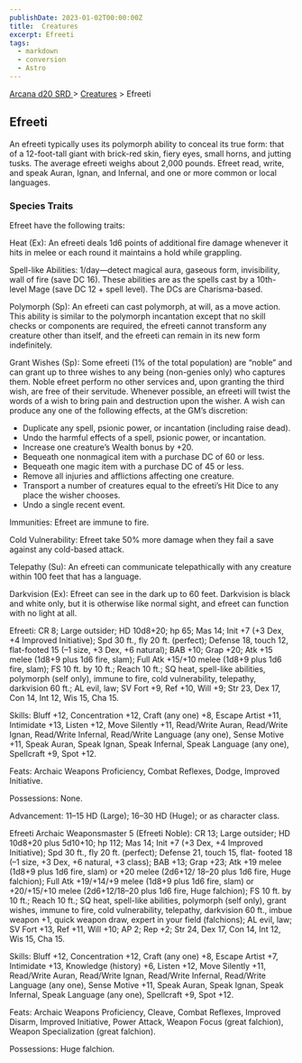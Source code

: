 ```yaml
---
publishDate: 2023-01-02T00:00:00Z
title:  Creatures
excerpt: Efreeti
tags:
  - markdown
  - conversion
  - Astro
---
```


[ Arcana d20 SRD ](/#arcanaD20) > [ Creatures](arcana-d20-srd-creatures-index) > Efreeti

##  Efreeti

An efreeti typically uses its polymorph ability to conceal its true form: that
of a 12-foot-tall giant with brick-red skin, fiery eyes, small horns, and
jutting tusks. The average efreeti weighs about 2,000 pounds. Efreet read,
write, and speak Auran, Ignan, and Infernal, and one or more common or local
languages.

###  Species Traits

Efreet have the following traits:

Heat (Ex): An efreeti deals 1d6 points of additional fire damage whenever it
hits in melee or each round it maintains a hold while grappling.

Spell-like Abilities: 1/day—detect magical aura, gaseous form, invisibility,
wall of fire (save DC 16). These abilities are as the spells cast by a 10th-
level Mage (save DC 12 + spell level). The DCs are Charisma-based.

Polymorph (Sp): An efreeti can cast polymorph, at will, as a move action. This
ability is similar to the polymorph incantation except that no skill checks or
components are required, the efreeti cannot transform any creature other than
itself, and the efreeti can remain in its new form indefinitely.

Grant Wishes (Sp): Some efreeti (1% of the total population) are “noble” and
can grant up to three wishes to any being (non-genies only) who captures them.
Noble efreet perform no other services and, upon granting the third wish, are
free of their servitude. Whenever possible, an efreeti will twist the words of
a wish to bring pain and destruction upon the wisher. A wish can produce any
one of the following effects, at the GM’s discretion:

  * Duplicate any spell, psionic power, or incantation (including raise dead). 
  * Undo the harmful effects of a spell, psionic power, or incantation. 
  * Increase one creature’s Wealth bonus by +20. 
  * Bequeath one nonmagical item with a purchase DC of 60 or less. 
  * Bequeath one magic item with a purchase DC of 45 or less. 
  * Remove all injuries and afflictions affecting one creature. 
  * Transport a number of creatures equal to the efreeti’s Hit Dice to any place the wisher chooses. 
  * Undo a single recent event. 

Immunities: Efreet are immune to fire.

Cold Vulnerability: Efreet take 50% more damage when they fail a save against
any cold-based attack.

Telepathy (Su): An efreeti can communicate telepathically with any creature
within 100 feet that has a language.

Darkvision (Ex): Efreet can see in the dark up to 60 feet. Darkvision is black
and white only, but it is otherwise like normal sight, and efreet can function
with no light at all.

Efreeti: CR 8; Large outsider; HD 10d8+20; hp 65; Mas 14; Init +7 (+3 Dex, +4
Improved Initiative); Spd 30 ft., fly 20 ft. (perfect); Defense 18, touch 12,
flat-footed 15 (–1 size, +3 Dex, +6 natural); BAB +10; Grap +20; Atk +15 melee
(1d8+9 plus 1d6 fire, slam); Full Atk +15/+10 melee (1d8+9 plus 1d6 fire,
slam); FS 10 ft. by 10 ft.; Reach 10 ft.; SQ heat, spell-like abilities,
polymorph (self only), immune to fire, cold vulnerability, telepathy,
darkvision 60 ft.; AL evil, law; SV Fort +9, Ref +10, Will +9; Str 23, Dex 17,
Con 14, Int 12, Wis 15, Cha 15.

Skills: Bluff +12, Concentration +12, Craft (any one) +8, Escape Artist +11,
Intimidate +13, Listen +12, Move Silently +11, Read/Write Auran, Read/Write
Ignan, Read/Write Infernal, Read/Write Language (any one), Sense Motive +11,
Speak Auran, Speak Ignan, Speak Infernal, Speak Language (any one), Spellcraft
+9, Spot +12.

Feats: Archaic Weapons Proficiency, Combat Reflexes, Dodge, Improved
Initiative.

Possessions: None.

Advancement: 11–15 HD (Large); 16–30 HD (Huge); or as character class.

Efreeti Archaic Weaponsmaster 5 (Efreeti Noble): CR 13; Large outsider; HD
10d8+20 plus 5d10+10; hp 112; Mas 14; Init +7 (+3 Dex, +4 Improved
Initiative); Spd 30 ft., fly 20 ft. (perfect); Defense 21, touch 15, flat-
footed 18 (–1 size, +3 Dex, +6 natural, +3 class); BAB +13; Grap +23; Atk +19
melee (1d8+9 plus 1d6 fire, slam) or +20 melee (2d6+12/ 18–20 plus 1d6 fire,
Huge falchion); Full Atk +19/+14/+9 melee (1d8+9 plus 1d6 fire, slam) or
+20/+15/+10 melee (2d6+12/18–20 plus 1d6 fire, Huge falchion); FS 10 ft. by 10
ft.; Reach 10 ft.; SQ heat, spell-like abilities, polymorph (self only), grant
wishes, immune to fire, cold vulnerability, telepathy, darkvision 60 ft.,
imbue weapon +1, quick weapon draw, expert in your field (falchions); AL evil,
law; SV Fort +13, Ref +11, Will +10; AP 2; Rep +2; Str 24, Dex 17, Con 14, Int
12, Wis 15, Cha 15.

Skills: Bluff +12, Concentration +12, Craft (any one) +8, Escape Artist +7,
Intimidate +13, Knowledge (history) +6, Listen +12, Move Silently +11,
Read/Write Auran, Read/Write Ignan, Read/Write Infernal, Read/Write Language
(any one), Sense Motive +11, Speak Auran, Speak Ignan, Speak Infernal, Speak
Language (any one), Spellcraft +9, Spot +12.

Feats: Archaic Weapons Proficiency, Cleave, Combat Reflexes, Improved Disarm,
Improved Initiative, Power Attack, Weapon Focus (great falchion), Weapon
Specialization (great falchion).

Possessions: Huge falchion.

